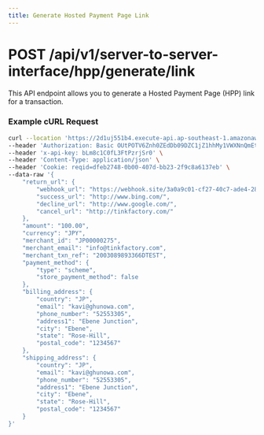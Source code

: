 ```yaml
---
title: Generate Hosted Payment Page Link
---
```


# POST /api/v1/server-to-server-interface/hpp/generate/link

This API endpoint allows you to generate a Hosted Payment Page (HPP) link for a transaction.

### Example cURL Request

```bash
curl --location 'https://2d1uj551b4.execute-api.ap-southeast-1.amazonaws.com/dev/api/v1/server-to-server-interface/hpp/generate/link' \
--header 'Authorization: Basic OUtPOTV6Znh0ZEdDb09DZC1jZ1hhMy1VWXNnQmEtdkI6' \
--header 'x-api-key: bLm8c1C0fL3FtPzrjSr0' \
--header 'Content-Type: application/json' \
--header 'Cookie: reqid=dfeb2748-0b00-407d-bb23-2f9c8a6137eb' \
--data-raw '{
    "return_url": {
        "webhook_url": "https://webhook.site/3a0a9c01-cf27-40c7-ade4-28abdcba087b",
        "success_url": "http://www.bing.com/",
        "decline_url": "http://www.google.com/",
        "cancel_url": "http://tinkfactory.com/"
    },
    "amount": "100.00",
    "currency": "JPY",
    "merchant_id": "JP00000275",
    "merchant_email": "info@tinkfactory.com",
    "merchant_txn_ref": "2003089893366DTEST",
    "payment_method": {
        "type": "scheme",
        "store_payment_method": false
    },
    "billing_address": {
        "country": "JP",
        "email": "kavi@ghunowa.com",
        "phone_number": "52553305",
        "address1": "Ebene Junction",
        "city": "Ebene",
        "state": "Rose-Hill",
        "postal_code": "1234567"
    },
    "shipping_address": {
        "country": "JP",
        "email": "kavi@ghunowa.com",
        "phone_number": "52553305",
        "address1": "Ebene Junction",
        "city": "Ebene",
        "state": "Rose-Hill",
        "postal_code": "1234567"
    }
}'
```
